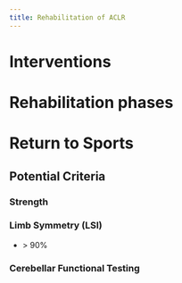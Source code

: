 ```yaml
---
title: Rehabilitation of ACLR
---
```





# Interventions


# Rehabilitation phases


# Return to Sports

## Potential Criteria

:::{layout-ncol="3"}

### Strength


### Limb Symmetry (LSI)

- $>$ 90%

### Cerebellar Functional Testing


:::